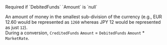   

<ParamField body="Amount" type="integer">     
Required if `DebitedFunds` `Amount` is `null`

An amount of money in the smallest sub-division of the currency (e.g., EUR 12.60 would be represented as `1260` whereas JPY 12 would be represented as just `12`).  
During a conversion, `CreditedFunds` `Amount` = `DebitedFunds` `Amount` * `MarketRate`. 
</ParamField>